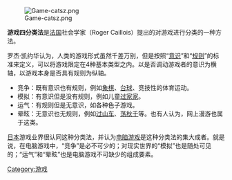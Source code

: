 {{Unreferenced|time=2020-06-20}}
[[File:Game-catsz.png|thumb]]

'''游戏四分类法'''是[[法国|法国]]社会学家{{le|羅傑·凱洛斯|Roger Caillois}}（Roger Caillois）提出的对游戏进行分类的一种方法。

罗杰·凯约华认为，人类的游戏形式虽然千差万别，但是按照“[[意识|意识]]”和“[[规则|规则]]”的标准来定义，可以将游戏限定在4种基本类型之内。以是否调动游戏者的意识为横轴，以游戏本身是否具有规则为纵轴。

*竞争：既有意识也有规则，例如[[象棋|象棋]]、[[台球|台球]]、竞技性的体育运动。
*模拟：有意识但是没有规则，例如儿童[[过家家|过家家]]。
*运气：有规则但是无意识，如各种色子游戏。
*晕眩：无意识也无规则，例如[[过山车|过山车]]、[[荡秋千|荡秋千]]等。也有人认为，网上漫游也属于这类。

[[日本|日本]]游戏业界很认同这种分类法，并认为[[电脑游戏|电脑游戏]]是这种分类法的集大成者。就是说，在电脑游戏中，“竞争”是必不可少的；对现实世界的“模拟”也是随处可见的；“运气”和“晕眩”也是电脑游戏不可缺少的组成要素。

[[Category:游戏|Category:游戏]]